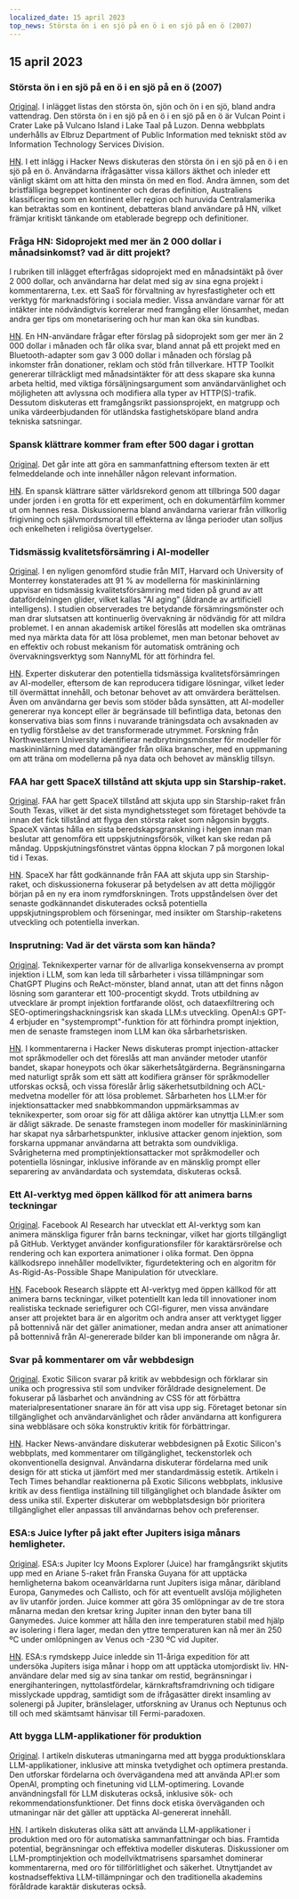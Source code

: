 ```yaml
---
localized_date: 15 april 2023
top_news: Största ön i en sjö på en ö i en sjö på en ö (2007)
---
```




<CallToAction />

<Steps>

## 15 april 2023

### Största ön i en sjö på en ö i en sjö på en ö (2007)

[Original](https://www.elbruz.org/special-projects/islands-and-lakes/).
I inlägget listas den största ön, sjön och ön i en sjö, bland andra vattendrag. Den största ön i en sjö på en ö i en sjö på en ö är Vulcan Point i Crater Lake på Vulcano Island i Lake Taal på Luzon. Denna webbplats underhålls av Elbruz Department of Public Information med tekniskt stöd av Information Technology Services Division.

[HN](http://news.ycombinator.com/item?id=35567026).
I ett inlägg i Hacker News diskuteras den största ön i en sjö på en ö i en sjö på en ö. Användarna ifrågasätter vissa källors äkthet och inleder ett vänligt skämt om att hitta den minsta ön med en flod. Andra ämnen, som det bristfälliga begreppet kontinenter och deras definition, Australiens klassificering som en kontinent eller region och huruvida Centralamerika kan betraktas som en kontinent, debatteras bland användare på HN, vilket främjar kritiskt tänkande om etablerade begrepp och definitioner.

### Fråga HN: Sidoprojekt med mer än 2 000 dollar i månadsinkomst? vad är ditt projekt?

I rubriken till inlägget efterfrågas sidoprojekt med en månadsintäkt på över 2 000 dollar, och användarna har delat med sig av sina egna projekt i kommentarerna, t.ex. ett SaaS för förvaltning av hyresfastigheter och ett verktyg för marknadsföring i sociala medier. Vissa användare varnar för att intäkter inte nödvändigtvis korrelerar med framgång eller lönsamhet, medan andra ger tips om monetarisering och hur man kan öka sin kundbas.

[HN](http://news.ycombinator.com/item?id=35567822).
En HN-användare frågar efter förslag på sidoprojekt som ger mer än 2 000 dollar i månaden och får olika svar, bland annat på ett projekt med en Bluetooth-adapter som gav 3 000 dollar i månaden och förslag på inkomster från donationer, reklam och stöd från tillverkare. HTTP Toolkit genererar tillräckligt med månadsintäkter för att dess skapare ska kunna arbeta heltid, med viktiga försäljningsargument som användarvänlighet och möjligheten att avlyssna och modifiera alla typer av HTTP(S)-trafik. Dessutom diskuteras ett framgångsrikt passionsprojekt, en matgrupp och unika värdeerbjudanden för utländska fastighetsköpare bland andra tekniska satsningar.

### Spansk klättrare kommer fram efter 500 dagar i grottan

[Original](https://www.cbc.ca/news/world/spain-cave-500-days-beatriz-flamini-1.6810428).
Det går inte att göra en sammanfattning eftersom texten är ett felmeddelande och inte innehåller någon relevant information.

[HN](http://news.ycombinator.com/item?id=35571481).
En spansk klättrare sätter världsrekord genom att tillbringa 500 dagar under jorden i en grotta för ett experiment, och en dokumentärfilm kommer ut om hennes resa. Diskussionerna bland användarna varierar från villkorlig frigivning och självmordsmoral till effekterna av långa perioder utan solljus och enkelheten i religiösa övertygelser.

### Tidsmässig kvalitetsförsämring i AI-modeller

[Original](https://www.nannyml.com/blog/91-of-ml-perfomance-degrade-in-time).
I en nyligen genomförd studie från MIT, Harvard och University of Monterrey konstaterades att 91 % av modellerna för maskininlärning uppvisar en tidsmässig kvalitetsförsämring med tiden på grund av att datafördelningen glider, vilket kallas "AI aging" (åldrande av artificiell intelligens). I studien observerades tre betydande försämringsmönster och man drar slutsatsen att kontinuerlig övervakning är nödvändig för att mildra problemet. I en annan akademisk artikel föreslås att modellen ska omtränas med nya märkta data för att lösa problemet, men man betonar behovet av en effektiv och robust mekanism för automatisk omträning och övervakningsverktyg som NannyML för att förhindra fel.

[HN](http://news.ycombinator.com/item?id=35566145).
Experter diskuterar den potentiella tidsmässiga kvalitetsförsämringen av AI-modeller, eftersom de kan reproducera tidigare lösningar, vilket leder till övermättat innehåll, och betonar behovet av att omvärdera berättelsen. Även om användarna ger bevis som stöder båda synsätten, att AI-modeller genererar nya koncept eller är begränsade till befintliga data, betonas den konservativa bias som finns i nuvarande träningsdata och avsaknaden av en tydlig förståelse av det transformerade utrymmet. Forskning från Northwestern University identifierar nedbrytningsmönster för modeller för maskininlärning med datamängder från olika branscher, med en uppmaning om att träna om modellerna på nya data och behovet av mänsklig tillsyn.

### FAA har gett SpaceX tillstånd att skjuta upp sin Starship-raket.

[Original](https://arstechnica.com/science/2023/04/green-light-go-spacex-receives-a-launch-license-from-the-faa-for-starship/).
FAA har gett SpaceX tillstånd att skjuta upp sin Starship-raket från South Texas, vilket är det sista myndighetssteget som företaget behövde ta innan det fick tillstånd att flyga den största raket som någonsin byggts. SpaceX väntas hålla en sista beredskapsgranskning i helgen innan man beslutar att genomföra ett uppskjutningsförsök, vilket kan ske redan på måndag. Uppskjutningsfönstret väntas öppna klockan 7 på morgonen lokal tid i Texas.

[HN](http://news.ycombinator.com/item?id=35575298).
SpaceX har fått godkännande från FAA att skjuta upp sin Starship-raket, och diskussionerna fokuserar på betydelsen av att detta möjliggör början på en ny era inom rymdforskningen. Trots uppståndelsen över det senaste godkännandet diskuterades också potentiella uppskjutningsproblem och förseningar, med insikter om Starship-raketens utveckling och potentiella inverkan.

### Insprutning: Vad är det värsta som kan hända?

[Original](https://simonwillison.net/2023/Apr/14/worst-that-can-happen/).
Teknikexperter varnar för de allvarliga konsekvenserna av prompt injektion i LLM, som kan leda till sårbarheter i vissa tillämpningar som ChatGPT Plugins och ReAct-mönster, bland annat, utan att det finns någon lösning som garanterar ett 100-procentigt skydd. Trots utbildning av utvecklare är prompt injektion fortfarande olöst, och dataexfiltrering och SEO-optimeringshackningsrisk kan skada LLM:s utveckling. OpenAI:s GPT-4 erbjuder en "systemprompt"-funktion för att förhindra prompt injektion, men de senaste framstegen inom LLM kan öka sårbarhetsrisken.

[HN](http://news.ycombinator.com/item?id=35572290).
I kommentarerna i Hacker News diskuteras prompt injection-attacker mot språkmodeller och det föreslås att man använder metoder utanför bandet, skapar honeypots och ökar säkerhetsåtgärderna. Begränsningarna med naturligt språk som ett sätt att kodifiera gränser för språkmodeller utforskas också, och vissa föreslår årlig säkerhetsutbildning och ACL-medvetna modeller för att lösa problemet. Sårbarheten hos LLM:er för injektionsattacker med snabbkommandon uppmärksammas av teknikexperter, som oroar sig för att dåliga aktörer kan utnyttja LLM:er som är dåligt säkrade. De senaste framstegen inom modeller för maskininlärning har skapat nya sårbarhetspunkter, inklusive attacker genom injektion, som forskarna uppmanar användarna att betrakta som oundvikliga. Svårigheterna med promptinjektionsattacker mot språkmodeller och potentiella lösningar, inklusive införande av en mänsklig prompt eller separering av användardata och systemdata, diskuteras också.

### Ett AI-verktyg med öppen källkod för att animera barns teckningar

[Original](https://github.com/facebookresearch/AnimatedDrawings).
Facebook AI Research har utvecklat ett AI-verktyg som kan animera mänskliga figurer från barns teckningar, vilket har gjorts tillgängligt på GitHub. Verktyget använder konfigurationsfiler för karaktärsrörelse och rendering och kan exportera animationer i olika format. Den öppna källkodsrepo innehåller modellvikter, figurdetektering och en algoritm för As-Rigid-As-Possible Shape Manipulation för utvecklare.

[HN](http://news.ycombinator.com/item?id=35565681).
Facebook Research släppte ett AI-verktyg med öppen källkod för att animera barns teckningar, vilket potentiellt kan leda till innovationer inom realistiska tecknade seriefigurer och CGI-figurer, men vissa användare anser att projektet bara är en algoritm och andra anser att verktyget ligger på bottennivå när det gäller animationer, medan andra anser att animationer på bottennivå från AI-genererade bilder kan bli imponerande om några år.

### Svar på kommentarer om vår webbdesign

[Original](https://research.exoticsilicon.com/articles/replying_to_comments).
Exotic Silicon svarar på kritik av webbdesign och förklarar sin unika och progressiva stil som undviker föråldrade designelement. De fokuserar på läsbarhet och användning av CSS för att förbättra materialpresentationer snarare än för att visa upp sig. Företaget betonar sin tillgänglighet och användarvänlighet och råder användarna att konfigurera sina webbläsare och söka konstruktiv kritik för förbättringar.

[HN](http://news.ycombinator.com/item?id=35567285).
Hacker News-användare diskuterar webbdesignen på Exotic Silicon's webbplats, med kommentarer om tillgänglighet, teckenstorlek och okonventionella designval. Användarna diskuterar fördelarna med unik design för att sticka ut jämfört med mer standardmässig estetik. Artikeln i Tech Times behandlar reaktionerna på Exotic Silicons webbplats, inklusive kritik av dess fientliga inställning till tillgänglighet och blandade åsikter om dess unika stil. Experter diskuterar om webbplatsdesign bör prioritera tillgänglighet eller anpassas till användarnas behov och preferenser.

### ESA:s Juice lyfter på jakt efter Jupiters isiga månars hemligheter.

[Original](https://www.esa.int/Science_Exploration/Space_Science/Juice/ESA_s_Juice_lifts_off_on_quest_to_discover_secrets_of_Jupiter_s_icy_moons).
ESA:s Jupiter Icy Moons Explorer (Juice) har framgångsrikt skjutits upp med en Ariane 5-raket från Franska Guyana för att upptäcka hemligheterna bakom oceanvärldarna runt Jupiters isiga månar, däribland Europa, Ganymedes och Callisto, och för att eventuellt avslöja möjligheten av liv utanför jorden. Juice kommer att göra 35 omlöpningar av de tre stora månarna medan den kretsar kring Jupiter innan den byter bana till Ganymedes. Juice kommer att hålla den inre temperaturen stabil med hjälp av isolering i flera lager, medan den yttre temperaturen kan nå mer än 250 ºC under omlöpningen av Venus och -230 ºC vid Jupiter.

[HN](http://news.ycombinator.com/item?id=35574177).
ESA:s rymdskepp Juice inledde sin 11-åriga expedition för att undersöka Jupiters isiga månar i hopp om att upptäcka utomjordiskt liv. HN-användare delar med sig av sina tankar om restid, begränsningar i energihanteringen, nyttolastfördelar, kärnkraftsframdrivning och tidigare misslyckade uppdrag, samtidigt som de ifrågasätter direkt insamling av solenergi på Jupiter, bränslelager, utforskning av Uranus och Neptunus och till och med skämtsamt hänvisar till Fermi-paradoxen.

### Att bygga LLM-applikationer för produktion

[Original](https://huyenchip.com/2023/04/11/llm-engineering.html).
I artikeln diskuteras utmaningarna med att bygga produktionsklara LLM-applikationer, inklusive att minska tvetydighet och optimera prestanda. Den utforskar fördelarna och övervägandena med att använda API:er som OpenAI, prompting och finetuning vid LLM-optimering. Lovande användningsfall för LLM diskuteras också, inklusive sök- och rekommendationsfunktioner. Det finns dock etiska överväganden och utmaningar när det gäller att upptäcka AI-genererat innehåll.

[HN](http://news.ycombinator.com/item?id=35565212).
I artikeln diskuteras olika sätt att använda LLM-applikationer i produktion med oro för automatiska sammanfattningar och bias. Framtida potential, begränsningar och effektiva modeller diskuteras. Diskussioner om LLM-promptinjektion och modellviktmatrisens sparsamhet dominerar kommentarerna, med oro för tillförlitlighet och säkerhet. Utnyttjandet av kostnadseffektiva LLM-tillämpningar och den traditionella akademins föråldrade karaktär diskuteras också.

</Steps>
